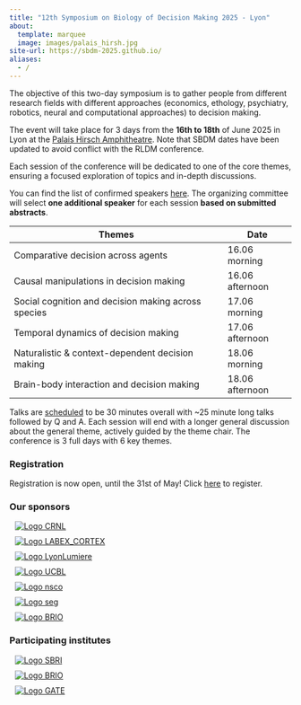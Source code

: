 ```yaml
---
title: "12th Symposium on Biology of Decision Making 2025 - Lyon"
about:
  template: marquee
  image: images/palais_hirsh.jpg
site-url: https://sbdm-2025.github.io/
aliases:
  - /
---
```


The objective of this two-day symposium is to gather people from
different research fields with different approaches (economics,
ethology, psychiatry, robotics, neural and computational approaches) to
decision making.

The event will take place for 3 days from the **16th to 18th** of June
2025 in Lyon at the [Palais Hirsch Amphitheatre](venue). Note that SBDM dates have been updated to avoid conflict with the RLDM conference.

Each session of the conference will be dedicated to one of the core
themes, ensuring a focused exploration of topics and in-depth
discussions.

You can find the list of confirmed speakers [here](speakers). The organizing committee will select **one additional speaker** for each session **based on submitted abstracts**.

| Themes                                              | Date            |
|-----------------------------------------------------|-----------------|
| Comparative decision across agents                  | 16.06 morning   |
| Causal manipulations in decision making             | 16.06 afternoon |
| Social cognition and decision making across species | 17.06 morning   |
| Temporal dynamics of decision making                | 17.06 afternoon |
| Naturalistic & context-dependent decision making    | 18.06 morning   |
| Brain-body interaction and decision making          | 18.06 afternoon |

Talks are [scheduled](program) to be 30 minutes overall with \~25 minute long talks
followed by Q and A. Each session will end with a longer general
discussion about the general theme, actively guided by the theme chair.
The conference is 3 full days with 6 key themes.

### Registration

Registration is now open, until the 31st of May! Click [here](registration) to register.

### Our sponsors

```{=html}
<style>
.logo-wrapper {
  flex: 0 1 auto;          /* allows shrinking on small screens */
  margin: 10px;
}
.logo-img {
  max-height: 100px;
  object-fit: contain;
  width: auto;
  height: auto;
}
</style>

<div class="container">
  <div class="d-flex flex-wrap justify-content-center align-items-center">
    <div class="logo-wrapper">
      <a href="https://www.crnl.fr/en?language=en"><img src="images/CRNL.png" class="img-fluid logo-img" alt="Logo CRNL"></a>
    </div>
    <div class="logo-wrapper">
      <a href="https://labex-cortex.universite-lyon.fr/"><img src="images/LABEX_CORTEX.png" class="img-fluid logo-img" alt="Logo LABEX_CORTEX"></a>
    </div>
    <div class="logo-wrapper">
      <a href="https://welcome.univ-lyon2.fr/"><img src="images/LyonLumiere.png" class="img-fluid logo-img" alt="Logo LyonLumiere"></a>
    </div>
    <div class="logo-wrapper">
      <a href="https://www.univ-lyon1.fr/en"><img src="images/UCBL.png" class="img-fluid logo-img" alt="Logo UCBL"></a>
    </div>
    <div class="logo-wrapper">
      <a href="https://nsco.universite-lyon.fr/the-neurosciences-and-cognition-doctoral-school-ed-476-nsco--148506.kjsp?RH=ED-NSCO"><img src="images/nsco-logo.png" class="img-fluid logo-img" alt="Logo nsco"></a>
    </div>
    <div class="logo-wrapper">
      <a href="https://edseg.universite-lyon.fr/ed-486-seg-en-95692.kjsp?RH=1552544795785341"><img src="images/seg-logo.png" class="img-fluid logo-img" alt="Logo seg"></a>
    </div>
    <div class="logo-wrapper">
      <a href="https://www.brio.institute/home"><img src="images/BRIO-log.png" class="img-fluid logo-img" alt="Logo BRIO"></a>
    </div>
    <!-- Add more logos as needed -->
  </div>
</div>

```

### Participating institutes

```{=html}
<style>
.logo-wrapper {
  flex: 0 1 auto;          /* allows shrinking on small screens */
  margin: 10px;
}
.logo-img {
  max-height: 100px;
  object-fit: contain;
  width: auto;
  height: auto;
}
</style>

<div class="container">
  <div class="d-flex flex-wrap justify-content-center align-items-center">
    <div class="logo-wrapper">
      <a href="https://sbri.fr/"><img src="images/logo-sbri-lyon-3-cropped.svg" class="img-fluid logo-img" alt="Logo SBRI"></a>
    </div>
    <div class="logo-wrapper">
      <a href="https://www.crnl.fr/en?language=en"><img src="images/CRNL.png" class="img-fluid logo-img" alt="Logo BRIO"></a>
    </div>
    <div class="logo-wrapper">
      <a href="https://www.gate.cnrs.fr/en/"><img src="images/GATE.png" class="img-fluid logo-img" alt="Logo GATE"></a>
    </div>
  </div>
</div>

```